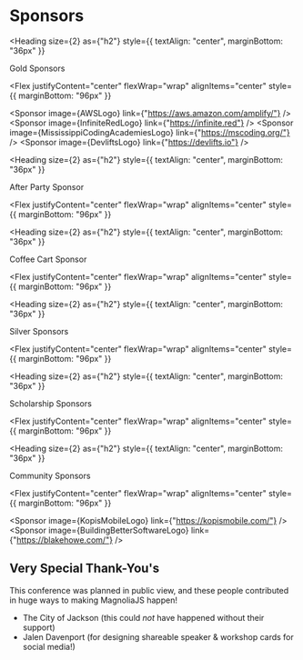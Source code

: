
<Card>

# Sponsors

<Heading
  size={2}
  as={"h2"}
  style={{ textAlign: "center", marginBottom: "36px" }}
>
  Gold Sponsors
</Heading>

<Flex
  justifyContent="center"
  flexWrap="wrap"
  alignItems="center"
  style={{ marginBottom: "96px" }}
>
  <Sponsor
    image={AWSLogo}
    link={"https://aws.amazon.com/amplify/"}
  />
  <Sponsor
    image={InfiniteRedLogo}
    link={"https://infinite.red"}
  />
  <Sponsor
    image={MississippiCodingAcademiesLogo}
    link={"https://mscoding.org/"}
  />
  <Sponsor image={DevliftsLogo} link={"https://devlifts.io"} />
</Flex>

<Heading
  size={2}
  as={"h2"}
  style={{ textAlign: "center", marginBottom: "36px" }}
>
  After Party Sponsor
</Heading>

<Flex
  justifyContent="center"
  flexWrap="wrap"
  alignItems="center"
  style={{ marginBottom: "96px" }}
>
</Flex>

<Heading
  size={2}
  as={"h2"}
  style={{ textAlign: "center", marginBottom: "36px" }}
>
  Coffee Cart Sponsor
</Heading>

<Flex
  justifyContent="center"
  flexWrap="wrap"
  alignItems="center"
  style={{ marginBottom: "96px" }}
>
</Flex>

<Heading
  size={2}
  as={"h2"}
  style={{ textAlign: "center", marginBottom: "36px" }}
>
  Silver Sponsors
</Heading>

<Flex
  justifyContent="center"
  flexWrap="wrap"
  alignItems="center"
  style={{ marginBottom: "96px" }}
>
</Flex>

<Heading
  size={2}
  as={"h2"}
  style={{ textAlign: "center", marginBottom: "36px" }}
>
  Scholarship Sponsors
</Heading>

<Flex
  justifyContent="center"
  flexWrap="wrap"
  alignItems="center"
  style={{ marginBottom: "96px" }}
>
</Flex>

<Heading
  size={2}
  as={"h2"}
  style={{ textAlign: "center", marginBottom: "36px" }}
>
  Community Sponsors
</Heading>

<Flex
  justifyContent="center"
  flexWrap="wrap"
  alignItems="center"
  style={{ marginBottom: "96px" }}
>
  <Sponsor image={KopisMobileLogo} link={"https://kopismobile.com/"} />
  <Sponsor image={BuildingBetterSoftwareLogo} link={"https://blakehowe.com/"} />
</Flex>

## Very Special Thank-You's

This conference was planned in public view, and these people contributed in huge ways to making MagnoliaJS happen!

- The City of Jackson (this could _not_ have happened without their support)
- Jalen Davenport (for designing shareable speaker &amp; workshop cards for social media!)

</Card>
